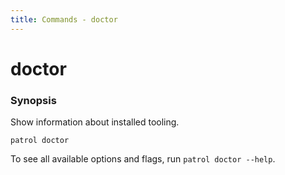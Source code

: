 ```yaml
---
title: Commands - doctor
---
```


# doctor

### Synopsis

Show information about installed tooling.

```
patrol doctor
```

To see all available options and flags, run `patrol doctor --help`.
